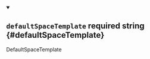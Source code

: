
<details className="config-field" data-expandable="false" open>
<summary>

## `defaultSpaceTemplate` <span className="config-field-required" data-required="false">required</span> <span className="config-field-type">string</span> <span className="config-field-default"></span> <span className="config-field-enum"></span> {#defaultSpaceTemplate}

DefaultSpaceTemplate

</summary>



</details>
